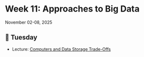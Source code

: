 # Week 11: Approaches to Big Data



November 02-08, 2025





## 🌮 Tuesday

- Lecture: [Computers and Data Storage Trade-Offs](../slides/10-01-big-data-tradeoffs.qmd)





